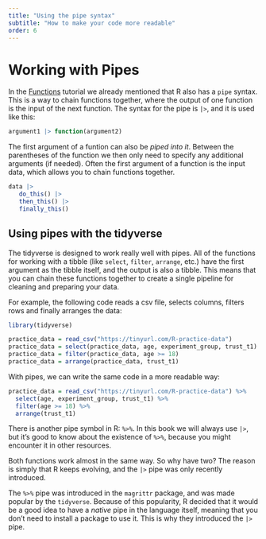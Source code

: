```yaml
---
title: "Using the pipe syntax"
subtitle: "How to make your code more readable"
order: 6
---
```



# Working with Pipes

In the [Functions](../getting-started/functions.qmd#using-the-pipe-syntax) tutorial we already mentioned that R also has a `pipe` syntax. 
This is a way to chain functions together, where the output of one function is the input of the next function.
The syntax for the pipe is `|>`, and it is used like this:

```r
argument1 |> function(argument2)
```

The first argument of a funtion can also be *piped into it*. 
Between the parentheses of the function we then only need to specify any additional arguments (if needed).
Often the first argument of a function is the input data, which allows you to chain functions together.

```r
data |> 
   do_this() |> 
   then_this() |>
   finally_this()
```


## Using pipes with the tidyverse

The tidyverse is designed to work really well with pipes.
All of the functions for working with a tibble (like `select`, `filter`, `arrange`, etc.) have the first argument as the tibble itself, and the output is also a tibble.
This means that you can chain these functions together to create a single pipeline for cleaning and preparing your data.

For example, the following code reads a csv file, selects columns, filters rows and finally arranges the data:

```r
library(tidyverse)

practice_data = read_csv("https://tinyurl.com/R-practice-data")
practice_data = select(practice_data, age, experiment_group, trust_t1)
practice_data = filter(practice_data, age >= 18)
practice_data = arrange(practice_data, trust_t1)
```

With pipes, we can write the same code in a more readable way:

```r
practice_data = read_csv("https://tinyurl.com/R-practice-data") %>%
  select(age, experiment_group, trust_t1) %>%
  filter(age >= 18) %>%
  arrange(trust_t1)
```

::: {.callout-note title="The alternative pipe symbol `%>%`" collapse="true"}


There is another pipe symbol in R: `%>%`.
In this book we will always use `|>`, but it's good to know about the existence of `%>%`, because you might encounter it in other resources.

Both functions work almost in the same way.
So why have two?
The reason is simply that R keeps evolving, and the `|>` pipe was only recently introduced.

The `%>%` pipe was introduced in the `magrittr` package, and was made popular by the `tidyverse`. 
Because of this popularity, R decided that it would be a good idea to have a *native* pipe in the language itself, meaning that you don't need to install a package to use it. 
This is why they introduced the `|>` pipe.
:::
